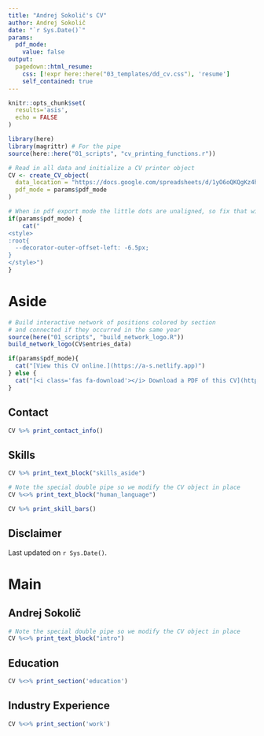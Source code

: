 ```yaml
---
title: "Andrej Sokolič's CV"
author: Andrej Sokolič
date: "`r Sys.Date()`"
params:
  pdf_mode:
    value: false
output:
  pagedown::html_resume:
    css: [!expr here::here("03_templates/dd_cv.css"), 'resume']
    self_contained: true
---
```


```r
knitr::opts_chunk$set(
  results='asis', 
  echo = FALSE
)

library(here)
library(magrittr) # For the pipe
source(here::here("01_scripts", "cv_printing_functions.r"))

# Read in all data and initialize a CV printer object
CV <- create_CV_object(
  data_location = "https://docs.google.com/spreadsheets/d/1yO6oQKQgKz4hNsp94LCWcMYiTb2yowJrLXE1vZrCxUI/edit?usp=sharing",  
  pdf_mode = params$pdf_mode
)

```


```r
# When in pdf export mode the little dots are unaligned, so fix that with some conditional CSS.
if(params$pdf_mode) {
    cat("
<style>
:root{
  --decorator-outer-offset-left: -6.5px;
}
</style>")
}
```


Aside
================================================================================

```r
# Build interactive network of positions colored by section
# and connected if they occurred in the same year
source(here("01_scripts", "build_network_logo.R"))
build_network_logo(CV$entries_data)
```


```r
if(params$pdf_mode){
  cat("[View this CV online.](https://a-s.netlify.app)")
} else {
  cat("[<i class='fas fa-download'></i> Download a PDF of this CV](https://github.com/sokolicA/datadrivencv/raw/master/02_Report/cv_en.pdf)")
}
```

Contact {#contact}
--------------------------------------------------------------------------------

```r
CV %>% print_contact_info()
```

Skills {#skills}
--------------------------------------------------------------------------------

```r
CV %>% print_text_block("skills_aside")
```

```r
# Note the special double pipe so we modify the CV object in place
CV %<>% print_text_block("human_language")
```

<!-- Language Skills {#langskills} -->
<!-- -------------------------------------------------------------------------------- -->

```r
CV %>% print_skill_bars()
```



Disclaimer {#disclaimer}
--------------------------------------------------------------------------------


<!-- Made with the R package [**pagedown**](https://github.com/rstudio/pagedown).  -->

<!-- The source code is available [on github.com/sokolica/CV](https://github.com/sokolicA/CV). -->

Last updated on `r Sys.Date()`.


Main
================================================================================

Andrej Sokolič {#title}
--------------------------------------------------------------------------------

```r
# Note the special double pipe so we modify the CV object in place
CV %<>% print_text_block("intro") 
```



Education {data-icon=graduation-cap data-concise=true}
--------------------------------------------------------------------------------

```r
CV %<>% print_section('education')
```


Industry Experience {data-icon=suitcase}
--------------------------------------------------------------------------------

<!-- ::: aside -->
<!-- ```{r} -->
<!-- CV %<>% print_text_block('work_experience_aside') -->
<!-- ``` -->
<!-- ::: -->

```r
CV %<>% print_section('work')
```


